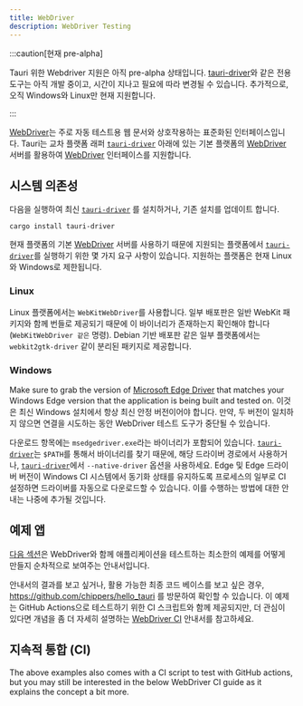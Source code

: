 ```yaml
---
title: WebDriver
description: WebDriver Testing
---
```


:::caution[현재 pre-alpha]

Tauri 위한 Webdriver 지원은 아직 pre-alpha 상태입니다. [tauri-driver][]와 같은 전용 도구는 아직 개발 중이고, 시간이 지나고 필요에 따라 변경될 수 있습니다. 추가적으로, 오직 Windows와 Linux만 현재 지원합니다.

:::

[WebDriver][]는 주로 자동 테스트용 웹 문서와 상호작용하는 표준화된 인터페이스입니다. Tauri는 교차 플랫폼 래퍼 [`tauri-driver`][] 아래에 있는 기본 플랫폼의 [WebDriver][] 서버를 활용하여 [WebDriver][] 인터페이스를 지원합니다.

## 시스템 의존성

다음을 실행하여 최신 [`tauri-driver`][] 를 설치하거나, 기존 설치를 업데이트 합니다.

```shell
cargo install tauri-driver
```

현재 플랫폼의 기본 [WebDriver][] 서버를 사용하기 때문에 지원되는 플랫폼에서 [`tauri-driver`][]를 실행하기 위한 몇 가지 요구 사항이 있습니다. 지원하는 플랫폼은 현재 Linux와 Windows로 제한됩니다.

### Linux

Linux 플랫폼에서는 `WebKitWebDriver`를 사용합니다. 일부 배포판은 일반 WebKit 패키지와 함께 번들로 제공되기 때문에 이 바이너리가 존재하는지 확인해야 합니다(`WebKitWebDriver 같은` 명령). Debian 기반 배포판 같은 일부 플랫폼에서는 `webkit2gtk-driver` 같이 분리된 패키지로 제공합니다.

### Windows

Make sure to grab the version of [Microsoft Edge Driver][] that matches your Windows Edge version that the application is being built and tested on. 이것은 최신 Windows 설치에서 항상 최신 안정 버전이어야 합니다. 만약, 두 버전이 일치하지 않으면 연결을 시도하는 동안 WebDriver 테스트 도구가 중단될 수 있습니다.

다운로드 항목에는 `msedgedriver.exe`라는 바이너리가 포함되어 있습니다. [`tauri-driver`][]는 `$PATH`를 통해서 바이너리를 찾기 때문에, 해당 드라이버 경로에서 사용하거나, [`tauri-driver`][]에서 `--native-driver` 옵션을 사용하세요. Edge 및 Edge 드라이버 버전이 Windows CI 시스템에서 동기화 상태를 유지하도록 프로세스의 일부로 CI 설정하면 드라이버를 자동으로 다운로드할 수 있습니다. 이를 수행하는 방법에 대한 안내는 나중에 추가될 것입니다.

## 예제 앱

[다음 섹션](example/setup)은 WebDriver와 함께 애플리케이션을 테스트하는 최소한의 예제를 어떻게 만들지 순차적으로 보여주는 안내서입니다.

안내서의 결과를 보고 싶거나, 활용 가능한 최종 코드 베이스를 보고 싶은 경우, https://github.com/chippers/hello_tauri 를 방문하여 확인할 수 있습니다. 이 예제는 GitHub Actions으로 테스트하기 위한 CI 스크립트와 함께 제공되지만, 더 관심이 있다면 개념을 좀 더 자세히 설명하는 [WebDriver CI](ci) 안내서를 참고하세요.


<CardGrid>
	<LinkCard title="예제 설정" href="/ko/test/webdriver/example/" />
	<LinkCard title="Selenium" href="/ko/test/webdriver/example/selenium" />
	<LinkCard title="WebdriverIO" href="/ko/test/webdriver/example/webdriverio" />
</CardGrid>

## 지속적 통합 (CI)

The above examples also comes with a CI script to test with GitHub actions, but you may still be interested in the below WebDriver CI guide as it explains the concept a bit more.

<LinkCard title="지속적 통합 (CI)" href="/ko/test/webdriver/ci" />

[webdriver]: https://www.w3.org/TR/webdriver/
[`tauri-driver`]: https://crates.io/crates/tauri-driver
[tauri-driver]: https://crates.io/crates/tauri-driver
[microsoft edge driver]: https://developer.microsoft.com/en-us/microsoft-edge/tools/webdriver/
